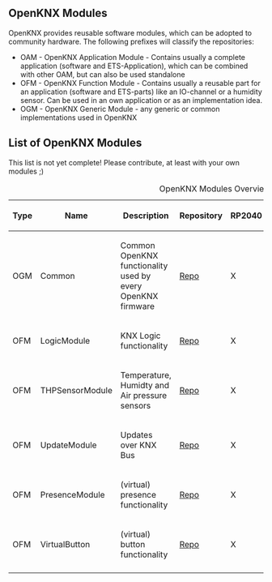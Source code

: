 == OpenKNX Modules ==

OpenKNX provides reusable software modules, which can be adopted to community hardware.
The following prefixes will classify the repositories:

* OAM - OpenKNX Application Module - Contains usually a complete application (software and ETS-Application), which can be combined with other OAM, but can also be used standalone
* OFM - OpenKNX Function Module - Contains usually a reusable part for an application (software and ETS-parts) like an IO-channel or a humidity sensor. Can be used in an own application or as an implementation idea.
* OGM - OpenKNX Generic Module - any generic or common implementations used in OpenKNX

== List of OpenKNX Modules ==

This list is not yet complete! Please contribute, at least with your own modules ;)

{| class="wikitable" style="margin:auto"
|+ OpenKNX Modules Overview
|-
! Type !! Name !! Description !! Repository !! RP2040 !! SAMD21 !! Prefix !! State !! Maintainer
|-
| OGM || Common || Common OpenKNX functionality used by every OpenKNX firmware || [https://github.com/OpenKNX/OGM-Common Repo] || X || X || N/A || Prod. || 
|-
| OFM || LogicModule || KNX Logic functionality || [https://github.com/OpenKNX/OFM-LogicModule Repo] || X || X || LOG || Prod. || [https://github.com/mumpf mumpf]
|-
| OFM || THPSensorModule || Temperature, Humidty and Air pressure sensors || [https://github.com/OpenKNX/OFM-THPSensorModule Repo] || X || - || THP || Alpha || [https://github.com/Ing-Dom Ing-Dom]
|-
| OFM || UpdateModule || Updates over KNX Bus || [https://github.com/OpenKNX/OFM-Updater Repo] || X || - || - || Alpha || [https://github.com/thewhobox thewhobox] 
|-
| OFM || PresenceModule || (virtual) presence functionality || [https://github.com/OpenKNX/OFM-PresenceModule Repo] || X || X || PM || Prod. || [https://github.com/mumpf mumpf]
|-
| OFM || VirtualButton || (virtual) button functionality || [https://github.com/OpenKNX/OFM-VirtualButton Repo] || X || ? || BTN || Prod. || 
|-
|}
